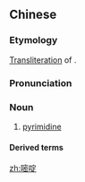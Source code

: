 ==Chinese==
{{zh-forms}}
{{wikipedia|lang=zh}}

===Etymology===
[[transliteration|Transliteration]] of {{etyl|en|zh}} {{m|en|pyrimidine}}.

===Pronunciation===
{{zh-pron
|m=mìdìng
|c=mat6 ding6
|cat=n
}}

===Noun===
{{zh-noun}}

# {{lb|zh|chemistry}} [[pyrimidine]]

====Derived terms====
{{zh-der|尿嘧啶}}

[[zh:嘧啶]]